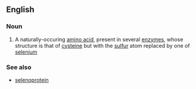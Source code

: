 ==English==

===Noun===
{{wikipedia}}
{{en-noun|s|-}}

#{{biochemistry}} A naturally-occuring [[amino acid]], present in several [[enzyme]]s, whose structure is that of [[cysteine]] but with the [[sulfur]] atom replaced by one of [[selenium]]

===See also===
*[[selenoprotein]]